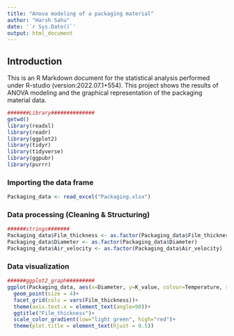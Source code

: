 ```yaml
---
title: "Anova modeling of a packaging material"
author: "Harsh Sahu"
date: '`r Sys.Date()`'
output: html_document
---
```



## Introduction
This is an R Markdown document for the statistical analysis performed under R-studio (version:2022.07.1+554).
This project shows the results of ANOVA modeling and the graphical representation of the packaging material data.

```r
#######Library##############
getwd()
library(readxl)
library(readr)
library(ggplot2)
library(tidyr)
library(tidyverse)
library(ggpubr)
library(purrr)
```



### Importing the data frame

```r
Packaging_data <- read_excel("Packaging.xlsx")
```



### Data processing (Cleaning & Structuring)

```r
######strings#######
Packaging_data$Film_thickness <- as.factor(Packaging_data$Film_thickness)
Packaging_data$Diameter <- as.factor(Packaging_data$Diameter)
Packaging_data$Air_velocity <- as.factor(Packaging_data$Air_velocity)
```



### Data visualization

```r
######ggplot2_graph#########
ggplot(Packaging_data, aes(x=Diameter, y=K_value, colour=Temperature, shape=Air_velocity))+        
  geom_point(size = 4)+
  facet_grid(cols = vars(Film_thickness))+
  theme(axis.text.x = element_text(angle=90))+
  ggtitle("Film_thickness")+
  scale_color_gradient(low="light green", high="red")+
  theme(plot.title = element_text(hjust = 0.5))
```
